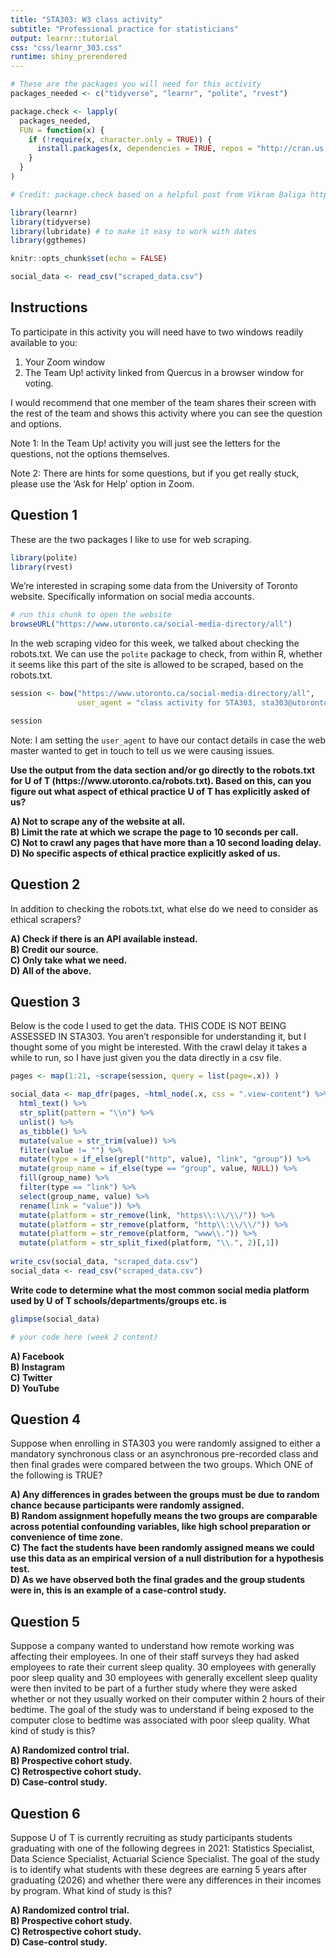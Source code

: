 ```yaml
---
title: "STA303: W3 class activity"
subtitle: "Professional practice for statisticians"
output: learnr::tutorial
css: "css/learnr_303.css"
runtime: shiny_prerendered
---
```


```r
# These are the packages you will need for this activity
packages_needed <- c("tidyverse", "learnr", "polite", "rvest")

package.check <- lapply(
  packages_needed,
  FUN = function(x) {
    if (!require(x, character.only = TRUE)) {
      install.packages(x, dependencies = TRUE, repos = "http://cran.us.r-project.org")
    }
  }
)

# Credit: package.check based on a helpful post from Vikram Baliga https://vbaliga.github.io/verify-that-r-packages-are-installed-and-loaded/

library(learnr)
library(tidyverse)
library(lubridate) # to make it easy to work with dates
library(ggthemes)

knitr::opts_chunk$set(echo = FALSE)

social_data <- read_csv("scraped_data.csv")
```

## Instructions

To participate in this activity you will need have to two windows readily available to you:

1) Your Zoom window  
2) The Team Up! activity linked from Quercus in a browser window for voting.

I would recommend that one member of the team shares their screen with the rest of the team and shows this activity where you can see the question and options.

Note 1: In the Team Up! activity you will just see the letters for the questions, not the options themselves. 

Note 2: There are hints for some questions, but if you get really stuck, please use the 'Ask for Help' option in Zoom. 

## Question 1

These are the two packages I like to use for web scraping.
```r
library(polite)
library(rvest)
```

We're interested in scraping some data from the University of Toronto website. Specifically information on social media accounts.

```r
# run this chunk to open the website
browseURL("https://www.utoronto.ca/social-media-directory/all")
```

In the web scraping video for this week, we talked about checking the robots.txt. We can use the `polite` package to check, from within R, whether it seems like this part of the site is allowed to be scraped, based on the robots.txt. 

```r
session <- bow("https://www.utoronto.ca/social-media-directory/all", 
               user_agent = "class activity for STA303, sta303@utoronto.ca")

session
```

Note: I am setting the `user_agent` to have our contact details in case the web master wanted to get in touch to tell us we were causing issues.

__Use the output from the data section and/or go directly to the robots.txt for U of T (https://www.utoronto.ca/robots.txt). Based on this, can you figure out what aspect of ethical practice U of T has explicitly asked of us?__

**
A) Not to scrape any of the website at all.  
B) Limit the rate at which we scrape the page to 10 seconds per call.  
C) Not to crawl any pages that have more than a 10 second loading delay.  
D) No specific aspects of ethical practice explicitly asked of us.
**

## Question 2

In addition to checking the robots.txt, what else do we need to consider as ethical scrapers?

**
A) Check if there is an API available instead.  
B) Credit our source.  
C) Only take what we need.  
D) All of the above.
**

## Question 3

Below is the code I used to get the data. THIS CODE IS NOT BEING ASSESSED IN STA303. You aren't responsible for understanding it, but I thought some of you might be interested. 
With the crawl delay it takes a while to run, so I have just given you the data directly in a csv file.


```r
pages <- map(1:21, ~scrape(session, query = list(page=.x)) )

social_data <- map_dfr(pages, ~html_node(.x, css = ".view-content") %>% 
  html_text() %>% 
  str_split(pattern = "\\n") %>% 
  unlist() %>%
  as_tibble() %>% 
  mutate(value = str_trim(value)) %>% 
  filter(value != "") %>% 
  mutate(type = if_else(grepl("http", value), "link", "group")) %>% 
  mutate(group_name = if_else(type == "group", value, NULL)) %>% 
  fill(group_name) %>% 
  filter(type == "link") %>% 
  select(group_name, value) %>% 
  rename(link = "value")) %>% 
  mutate(platform = str_remove(link, "https\\:\\/\\/")) %>% 
  mutate(platform = str_remove(platform, "http\\:\\/\\/")) %>% 
  mutate(platform = str_remove(platform, "www\\.")) %>% 
  mutate(platform = str_split_fixed(platform, "\\.", 2)[,1]) 
  
write_csv(social_data, "scraped_data.csv")
social_data <- read_csv("scraped_data.csv")
```


__Write code to determine what the most common social media platform used by U of T schools/departments/groups etc. is__

```r
glimpse(social_data)

# your code here (week 2 content)

```

**
A) Facebook  
B) Instagram  
C) Twitter  
D) YouTube
**

## Question 4

Suppose when enrolling in STA303 you were randomly assigned to either a mandatory synchronous class or an asynchronous pre-recorded class and then final grades were compared between the two groups. Which ONE of the following is TRUE?

**
A) Any differences in grades between the groups must be due to random chance because participants were randomly assigned.  
B) Random assignment hopefully means the two groups are comparable across potential confounding variables, like high school preparation or convenience of time zone.  
C) The fact the students have been randomly assigned means we could use this data as an empirical version of a null distribution for a hypothesis test.  
D) As we have observed both the final grades and the group students were in, this is an example of a case-control study.
**

## Question 5

Suppose a company wanted to understand how remote working was affecting their employees. In one of their staff surveys they had asked employees to rate their current sleep quality. 30 employees with generally poor sleep quality and 30 employees with generally excellent sleep quality were then invited to be part of a further study where they were asked whether or not they usually worked on their computer within 2 hours of their bedtime. The goal of the study was to understand if being exposed to the computer close to bedtime was associated with poor sleep quality. What kind of study is this?

**
A) Randomized control trial.  
B) Prospective cohort study.  
C) Retrospective cohort study.  
D) Case-control study.  
**

## Question 6

Suppose U of T is currently recruiting as study participants students graduating with one of the following degrees in 2021: Statistics Specialist, Data Science Specialist, Actuarial Science Specialist. The goal of the study is to identify what students with these degrees are earning 5 years after graduating (2026) and whether there were any differences in their incomes by program. What kind of study is this?

**
A) Randomized control trial.  
B) Prospective cohort study.  
C) Retrospective cohort study.  
D) Case-control study.
**
